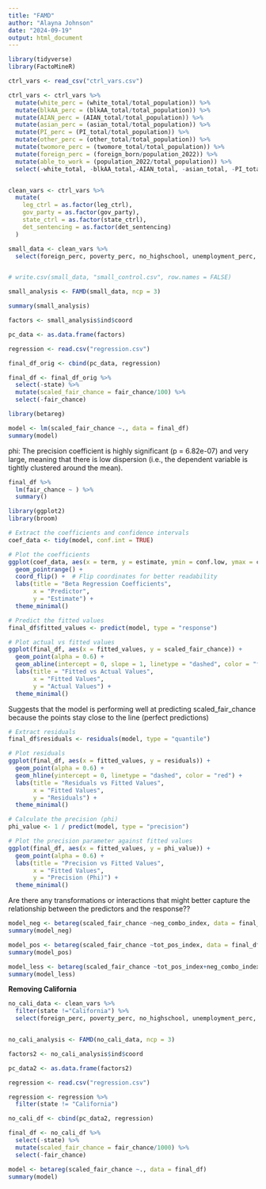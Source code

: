 ```yaml
---
title: "FAMD"
author: "Alayna Johnson"
date: "2024-09-19"
output: html_document
---
```



```r
library(tidyverse)
library(FactoMineR)

ctrl_vars <- read_csv("ctrl_vars.csv")
```

```r
ctrl_vars <- ctrl_vars %>%
  mutate(white_perc = (white_total/total_population)) %>%
  mutate(blkAA_perc = (blkAA_total/total_population)) %>%
  mutate(AIAN_perc = (AIAN_total/total_population)) %>%
  mutate(asian_perc = (asian_total/total_population)) %>%
  mutate(PI_perc = (PI_total/total_population)) %>%
  mutate(other_perc = (other_total/total_population)) %>%
  mutate(twomore_perc = (twomore_total/total_population)) %>%
  mutate(foreign_perc = (foreign_born/population_2022)) %>%
  mutate(able_to_work = (population_2022/total_population)) %>%
  select(-white_total, -blkAA_total,-AIAN_total, -asian_total, -PI_total, -other_total, -twomore_total, -total_population, -foreign_born, -population_2022)



```


```r

clean_vars <- ctrl_vars %>%
  mutate(
    leg_ctrl = as.factor(leg_ctrl),
    gov_party = as.factor(gov_party),
    state_ctrl = as.factor(state_ctrl),
    det_sentencing = as.factor(det_sentencing)
  )
```




```r
small_data <- clean_vars %>%
  select(foreign_perc, poverty_perc, no_highschool, unemployment_perc, state_ctrl, bills_enacted, reincarceration)


# write.csv(small_data, "small_control.csv", row.names = FALSE)

small_analysis <- FAMD(small_data, ncp = 3)

summary(small_analysis)
```

```r
factors <- small_analysis$ind$coord

```


```r
pc_data <- as.data.frame(factors)

regression <- read.csv("regression.csv")

final_df_orig <- cbind(pc_data, regression)

final_df <- final_df_orig %>%
  select(-state) %>%
  mutate(scaled_fair_chance = fair_chance/100) %>%
  select(-fair_chance)
```


```r
library(betareg)

model <- lm(scaled_fair_chance ~., data = final_df)
summary(model)

```

phi: The precision coefficient is highly significant (p = 6.82e-07) and very large, meaning that there is low dispersion (i.e., the dependent variable is tightly clustered around the mean).

```r
final_df %>%
  lm(fair_chance ~ ) %>%
  summary()

```


```r
library(ggplot2)
library(broom)

# Extract the coefficients and confidence intervals
coef_data <- tidy(model, conf.int = TRUE)

# Plot the coefficients
ggplot(coef_data, aes(x = term, y = estimate, ymin = conf.low, ymax = conf.high)) +
  geom_pointrange() +
  coord_flip() +  # Flip coordinates for better readability
  labs(title = "Beta Regression Coefficients", 
       x = "Predictor", 
       y = "Estimate") +
  theme_minimal()

```

```r
# Predict the fitted values
final_df$fitted_values <- predict(model, type = "response")

# Plot actual vs fitted values
ggplot(final_df, aes(x = fitted_values, y = scaled_fair_chance)) +
  geom_point(alpha = 0.6) +
  geom_abline(intercept = 0, slope = 1, linetype = "dashed", color = "firebrick") + 
  labs(title = "Fitted vs Actual Values",
       x = "Fitted Values",
       y = "Actual Values") +
  theme_minimal()

```

Suggests that the model is performing well at predicting scaled_fair_chance because the points stay close to the line (perfect predictions)

```r
# Extract residuals
final_df$residuals <- residuals(model, type = "quantile")

# Plot residuals
ggplot(final_df, aes(x = fitted_values, y = residuals)) +
  geom_point(alpha = 0.6) +
  geom_hline(yintercept = 0, linetype = "dashed", color = "red") +
  labs(title = "Residuals vs Fitted Values",
       x = "Fitted Values",
       y = "Residuals") +
  theme_minimal()

```

```r
# Calculate the precision (phi)
phi_value <- 1 / predict(model, type = "precision")

# Plot the precision parameter against fitted values
ggplot(final_df, aes(x = fitted_values, y = phi_value)) +
  geom_point(alpha = 0.6) +
  labs(title = "Precision vs Fitted Values",
       x = "Fitted Values",
       y = "Precision (Phi)") +
  theme_minimal()

```


Are there any transformations or interactions that might better capture the relationship between the predictors and the response??

```r
model_neg <- betareg(scaled_fair_chance ~neg_combo_index, data = final_df)
summary(model_neg)

model_pos <- betareg(scaled_fair_chance ~tot_pos_index, data = final_df)
summary(model_pos)

```

```r
model_less <- betareg(scaled_fair_chance ~tot_pos_index+neg_combo_index+Dim.1+Dim.2+Dim.3,data = final_df)
summary(model_less)
```
**Removing California**

```r
no_cali_data <- clean_vars %>%
  filter(state !="California") %>%
  select(foreign_perc, poverty_perc, no_highschool, unemployment_perc, state_ctrl, bills_enacted, reincarceration)


no_cali_analysis <- FAMD(no_cali_data, ncp = 3)

```

```r
factors2 <- no_cali_analysis$ind$coord
```


```r
pc_data2 <- as.data.frame(factors2)

regression <- read.csv("regression.csv")

regression <- regression %>%
  filter(state != "California")

no_cali_df <- cbind(pc_data2, regression)

final_df <- no_cali_df %>%
  select(-state) %>%
  mutate(scaled_fair_chance = fair_chance/1000) %>%
  select(-fair_chance)
```



```r
model <- betareg(scaled_fair_chance ~., data = final_df)
summary(model)
```

